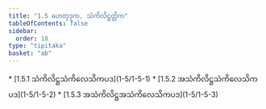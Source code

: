 ```yaml
---
title: "1.5 ဟေတုဒုက, သံကိလိဋ္ဌတ္တိက"
tableOfContents: false
sidebar:
  order: 18
type: "tipitaka"
basket: "ab"
---
```



<DynamicBreadcrumb />



<TableOfContents>
* [1.5.1 သံကိလိဋ္ဌသံကိလေသိကပဒ](1-5/1-5-1)
* [1.5.2 အသံကိလိဋ္ဌသံကိလေသိကပဒ](1-5/1-5-2)
* [1.5.3 အသံကိလိဋ္ဌအသံကိလေသိကပဒ](1-5/1-5-3)
</TableOfContents>